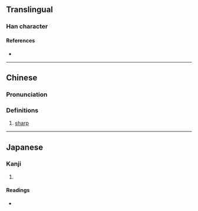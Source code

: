 {{character info/new}}
==Translingual==

===Han character===
{{Han char|rn=46|rad=山|as=03|sn=6|four=27720|canj=USHI,XUSHI|ids=⿰山刃}}

====References====
* {{Han ref|kx=0307.190|dkj=07894|hdz=10762.040|uh=5C7B|ud=23675|bh=C9D8|bd=51672}}


----

==Chinese==
{{zh-forms}}

===Pronunciation===
{{zh-pron
|m=rèn
|c=jan6
|mc=y
|oc=y
|cat=
}}

===Definitions===
{{zh-hanzi}}

# {{lb|zh|Cantonese}} [[sharp]]

----

==Japanese==

===Kanji===
{{ja-kanji|grade=|rs=山03}}

# {{defn|lang=ja|sort=山03}}

====Readings====
* {{ja-readings|on=[[じん]] (jin), [[にん]] (nin)|kun=}}